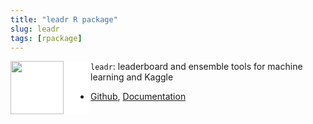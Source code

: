 ```yaml
---
title: "leadr R package"
slug: leadr
tags: [rpackage]
---
```


<a><img src="/projects/leadr/bookmark-tabs.svg" align="left" height=85 style="background-color: white; padding-right: 40px;"/></a>
`leadr`: leaderboard and ensemble tools for machine learning and Kaggle

  - [Github](https://github.com/tmastny/leadr),
[Documentation](https://tmastny.github.io/leadr/)
